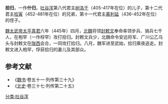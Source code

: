 '''拾归'''，一作'''什归'''，[[吐谷浑|吐谷浑]]第八代君主[[树洛干|树洛干]]（405-417年在位）的儿子，第十二代君主[[拾寅|拾寅]]（452-481年在位）的兄弟，第十一代君主[[慕利延|慕利延]]（436-452年在位）的侄子。

[[魏太武帝|魏太武帝]][[太平真君|太平真君]]六年（445年）四月，[[北魏|北魏]]将领[[封敕文|封敕文]]奉命率领步兵、骑兵七千人，在枹罕（一作桴罕）攻打拾归。封敕文兵少，北魏命令安远将军、广川公乙乌头与封敕文在[[陇西|陇西]]会合，一同攻打拾归。八月，魏军进至武始，拾归乘夜逃走。封敕文进入枹罕，俘获拾归的妻儿及其部众。 
==参考文献==
* 《[[魏书|魏书]]·卷五十一·列传第三十九》
* 《[[北史|北史]]·卷三十七·列传第二十五》
[[分类:吐谷浑|分类:吐谷浑]]